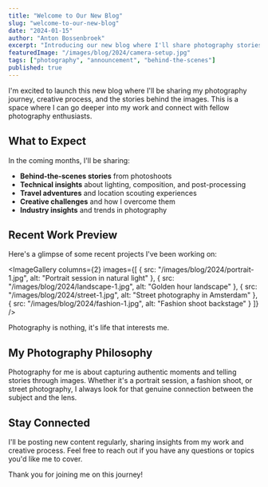```yaml
---
title: "Welcome to Our New Blog"
slug: "welcome-to-our-new-blog"
date: "2024-01-15"
author: "Anton Bossenbroek"
excerpt: "Introducing our new blog where I'll share photography stories, behind-the-scenes insights, and creative adventures."
featuredImage: "/images/blog/2024/camera-setup.jpg"
tags: ["photography", "announcement", "behind-the-scenes"]
published: true
---
```



I'm excited to launch this new blog where I'll be sharing my photography journey, creative process, and the stories behind the images. This is a space where I can go deeper into my work and connect with fellow photography enthusiasts.

## What to Expect

In the coming months, I'll be sharing:

- **Behind-the-scenes stories** from photoshoots
- **Technical insights** about lighting, composition, and post-processing
- **Travel adventures** and location scouting experiences
- **Creative challenges** and how I overcome them
- **Industry insights** and trends in photography

## Recent Work Preview

Here's a glimpse of some recent projects I've been working on:

<ImageGallery
  columns={2}
  images={[
    { src: "/images/blog/2024/portrait-1.jpg", alt: "Portrait session in natural light" },
    { src: "/images/blog/2024/landscape-1.jpg", alt: "Golden hour landscape" },
    { src: "/images/blog/2024/street-1.jpg", alt: "Street photography in Amsterdam" },
    { src: "/images/blog/2024/fashion-1.jpg", alt: "Fashion shoot backstage" }
  ]}
/>

<Quote author="Henri Cartier-Bresson">
  Photography is nothing, it's life that interests me.
</Quote>

## My Photography Philosophy

Photography for me is about capturing authentic moments and telling stories through images. Whether it's a portrait session, a fashion shoot, or street photography, I always look for that genuine connection between the subject and the lens.

## Stay Connected

I'll be posting new content regularly, sharing insights from my work and creative process. Feel free to reach out if you have any questions or topics you'd like me to cover.

Thank you for joining me on this journey!